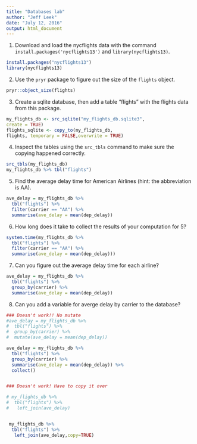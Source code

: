 ```yaml
---
title: "Databases lab"
author: "Jeff Leek"
date: "July 12, 2016"
output: html_document
---
```


1. Download and load the nycflights data with the command `install.packages('nycflights13')` and `library(nycflights13)`.

```r
install.packages("nycflights13")
library(nycflights13)
```


2. Use the `pryr` package to figure out the size of the `flights` object. 

```r
pryr::object_size(flights)
```


3. Create a sqlite database, then add a table "flights" with the flights data from this package.

```r
my_flights_db <- src_sqlite("my_flights_db.sqlite3", 
create = TRUE)
flights_sqlite <- copy_to(my_flights_db, 
flights, temporary = FALSE,overwrite = TRUE)
```


4. Inspect the tables using the `src_tbls` command to make sure the copying happened correctly.

```r
src_tbls(my_flights_db)
my_flights_db %>% tbl("flights")
```


5. Find the average delay time for American Airlines (hint: the abbreviation is AA).

```r
ave_delay = my_flights_db %>%
  tbl("flights") %>%
  filter(carrier == "AA") %>%
  summarise(ave_delay = mean(dep_delay))
```



6. How long does it take to collect the results of your computation for 5? 

```r
system.time(my_flights_db %>%
  tbl("flights") %>%
  filter(carrier == "AA") %>%
  summarise(ave_delay = mean(dep_delay)))
```


7. Can you figure out the average delay time for each airline? 

```r
ave_delay = my_flights_db %>%
  tbl("flights") %>%
  group_by(carrier) %>%
  summarise(ave_delay = mean(dep_delay))
```

8. Can you add a variable for averge delay by carrier to the database? 

```r

### Doesn't work!! No mutate 
#ave_delay = my_flights_db %>%
#  tbl("flights") %>%
#  group_by(carrier) %>%
#  mutate(ave_delay = mean(dep_delay))

ave_delay = my_flights_db %>%
  tbl("flights") %>%
  group_by(carrier) %>%
  summarise(ave_delay = mean(dep_delay)) %>%
  collect()


### Doesn't work! Have to copy it over

# my_flights_db %>%
#  tbl("flights") %>%
#   left_join(ave_delay)


 my_flights_db %>%
  tbl("flights") %>%
   left_join(ave_delay,copy=TRUE)
  
```
